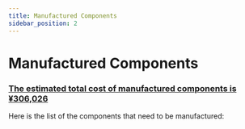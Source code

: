 ```yaml
---
title: Manufactured Components
sidebar_position: 2
---
```



# Manufactured Components

### <ins>The estimated total cost of manufactured components is ¥306,026</ins>

Here is the list of the components that need to be manufactured:

<ManufacturedTable />

